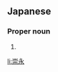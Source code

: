 ==Japanese==
{{ja-kanjitab|たか|ひさ}}

===Proper noun===
{{ja-pos|proper|たかひさ}}

# {{given name|male|lang=ja|sort=たかひさ}}

[[li:崇永]]